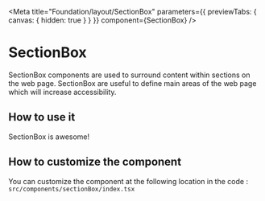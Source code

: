
<Meta
  title="Foundation/layout/SectionBox"
  parameters={{ previewTabs: { canvas: { hidden: true } } }}
  component={SectionBox}
/>

# SectionBox

SectionBox components are used to surround content within sections on the web page. SectionBox are useful to define main areas of the web page which will increase accessibility.

## How to use it

<Canvas>
  <SectionBox contentType="header">SectionBox is awesome!</SectionBox>
</Canvas>

## How to customize the component

You can customize the component at the following location in the code :
`src/components/sectionBox/index.tsx`

<ArgsTable of={SectionBox} />
